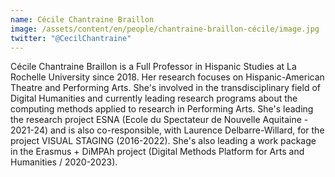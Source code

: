 ```yaml
---
name: Cécile Chantraine Braillon
image: /assets/content/en/people/chantraine-braillon-cécile/image.jpg
twitter: "@CecilChantraine"
---
```

Cécile Chantraine Braillon is a Full Professor in Hispanic Studies at La Rochelle University since 2018. Her research focuses on Hispanic-American Theatre and Performing Arts. She's involved in the transdisciplinary field of Digital Humanities and currently leading research programs about the computing methods applied to research in Performing Arts. She's leading the research project ESNA (Ecole du Spectateur de Nouvelle Aquitaine - 2021-24) and is also co-responsible, with Laurence Delbarre-Willard, for the project VISUAL STAGING (2016-2022). She's also leading a work package in the Erasmus + DiMPAh project (Digital Methods Platform for Arts and Humanities / 2020-2023).

